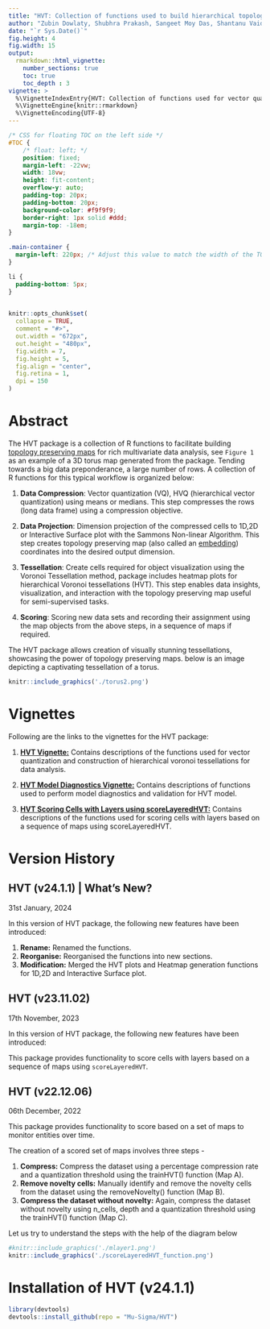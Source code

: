 ```yaml
---
title: "HVT: Collection of functions used to build hierarchical topology preserving maps"
author: "Zubin Dowlaty, Shubhra Prakash, Sangeet Moy Das, Shantanu Vaidya, Praditi Shah, Srinivasan Sudarsanam, Somya Shambhawi"
date: "`r Sys.Date()`"
fig.height: 4
fig.width: 15
output:
  rmarkdown::html_vignette:
    number_sections: true
    toc: true
    toc_depth : 3
vignette: >
  %\VignetteIndexEntry{HVT: Collection of functions used for vector quantization and construction of hierarchical voronoi tessellations for data analysis"}
  %\VignetteEngine{knitr::rmarkdown}
  %\VignetteEncoding{UTF-8}
---
```



```css
/* CSS for floating TOC on the left side */
#TOC {
    /* float: left; */
    position: fixed;
    margin-left: -22vw;
    width: 18vw;
    height: fit-content;
    overflow-y: auto;
    padding-top: 20px;
    padding-bottom: 20px;
    background-color: #f9f9f9;
    border-right: 1px solid #ddd;
    margin-top: -18em;
}

.main-container {
  margin-left: 220px; /* Adjust this value to match the width of the TOC + some margin */
}

li {
  padding-bottom: 5px;
}
  
```

```r
knitr::opts_chunk$set(
  collapse = TRUE,
  comment = "#>",
  out.width = "672px",
  out.height = "480px",
  fig.width = 7,
  fig.height = 5,
  fig.align = "center",
  fig.retina = 1,
  dpi = 150
)
```

# Abstract

The HVT package is a collection of R functions to facilitate building [topology preserving maps](https://users.ics.aalto.fi/jhollmen/dippa/node9.html#:~:text=The%20property%20of%20topology%20preserving,tool%20of%20high-dimensional%20data) for rich multivariate data analysis, see `Figure 1` as an example of a 3D torus map generated from the package. Tending towards a big data preponderance, a large number of rows. A collection of R functions for this typical workflow is organized below:

1.  **Data Compression**: Vector quantization (VQ), HVQ (hierarchical vector quantization) using means or medians. This step compresses the rows (long data frame) using a compression objective.

2.  **Data Projection**: Dimension projection of the compressed cells to 1D,2D or Interactive Surface plot with the Sammons Non-linear Algorithm. This step creates topology preserving map (also called an [embedding](https://en.wikipedia.org/wiki/Embedding)) coordinates into the desired output dimension. 

3.  **Tessellation**: Create cells required for object visualization using the Voronoi Tessellation method, package includes heatmap plots for hierarchical Voronoi tessellations (HVT). This step enables data insights, visualization, and interaction with the topology preserving map useful for semi-supervised tasks.

4.  **Scoring**: Scoring new data sets and recording their assignment using the map objects from the above steps, in a sequence of maps if required.

The HVT package allows creation of visually stunning tessellations, showcasing the power of topology preserving maps. below is an image depicting a captivating tessellation of a torus.


```r
knitr::include_graphics('./torus2.png')
```

# Vignettes

Following are the links to the vignettes for the HVT package:


1. [**HVT Vignette:**](https://htmlpreview.github.io/?https://github.com/Mu-Sigma/HVT/blob/master/vignettes/HVT_vignette.html) Contains descriptions of the functions used for vector quantization and construction of hierarchical voronoi tessellations for data analysis.

2. [**HVT Model Diagnostics Vignette:**](https://htmlpreview.github.io/?https://github.com/Mu-Sigma/HVT/blob/master/vignettes/HVT_model_diagnostics_vignette.html) Contains descriptions of functions used to perform model diagnostics and validation for HVT model.

3. [**HVT Scoring Cells with Layers using scoreLayeredHVT:**](https://htmlpreview.github.io/?https://github.com/Mu-Sigma/HVT/blob/master/vignettes/Scoring_Cells_with_Layers_using_scoreLayeredHVT.html) Contains descriptions of the functions used for scoring cells with layers based on a sequence of maps using scoreLayeredHVT.

# Version History

## HVT (v24.1.1) | What's New? {-}

31st January, 2024

In this version of HVT package, the following new features have been introduced:

1. **Rename:** Renamed the functions.
2. **Reorganise:** Reorganised the functions into new sections.
3. **Modification:** Merged the HVT plots and Heatmap generation functions for 1D,2D and Interactive Surface plot.



## HVT (v23.11.02) {-}

17th November, 2023

In this version of HVT package, the following new features have been introduced:

This package provides functionality to score cells with layers based on a sequence of maps using `scoreLayeredHVT`. 


## HVT (v22.12.06) {-}

06th December, 2022

This package provides functionality to score based on a set of maps to monitor entities over time.

The creation of a scored set of maps involves three steps -

1. **Compress:** Compress the dataset using a percentage compression rate and a quantization threshold using the trainHVT() function (Map A).
2. **Remove novelty cells:** Manually identify and remove the novelty cells from the dataset using the removeNovelty() function (Map B).
3. **Compress the dataset without novelty:** Again, compress the dataset without novelty using n_cells, depth and a quantization threshold using the trainHVT() function (Map C).


Let us try to understand the steps with the help of the diagram below

```r
#knitr::include_graphics('./mlayer1.png')
knitr::include_graphics('./scoreLayeredHVT_function.png')
```



# Installation of HVT (v24.1.1)

``` r
library(devtools)
devtools::install_github(repo = "Mu-Sigma/HVT")
```




